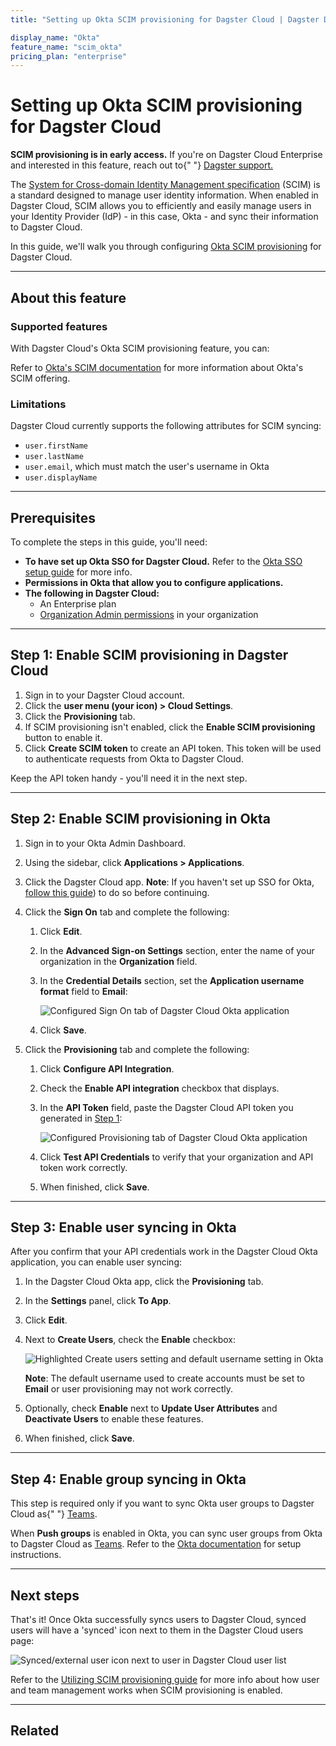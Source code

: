 ```yaml
---
title: "Setting up Okta SCIM provisioning for Dagster Cloud | Dagster Docs"

display_name: "Okta"
feature_name: "scim_okta"
pricing_plan: "enterprise"
---
```


# Setting up Okta SCIM provisioning for Dagster Cloud

<Note>
  <strong>SCIM provisioning is in early access.</strong> If you're on Dagster
  Cloud Enterprise and interested in this feature, reach out to{" "}
  <a href="mailto:support@elementl.com">Dagster support.</a>
</Note>

The [System for Cross-domain Identity Management specification](https://scim.cloud/) (SCIM) is a standard designed to manage user identity information. When enabled in Dagster Cloud, SCIM allows you to efficiently and easily manage users in your Identity Provider (IdP) - in this case, Okta - and sync their information to Dagster Cloud.

In this guide, we'll walk you through configuring [Okta SCIM provisioning](https://developer.okta.com/docs/concepts/scim/) for Dagster Cloud.

---

## About this feature

<TabGroup>
<TabItem name="Supported features">

### Supported features

With Dagster Cloud's Okta SCIM provisioning feature, you can:

<ScimSupportedFeatures />

Refer to [Okta's SCIM documentation](https://developer.okta.com/docs/concepts/scim/) for more information about Okta's SCIM offering.

</TabItem>
<TabItem name="Limitations">

### Limitations

Dagster Cloud currently supports the following attributes for SCIM syncing:

- `user.firstName`
- `user.lastName`
- `user.email`, which must match the user's username in Okta
- `user.displayName`

</TabItem>
</TabGroup>

---

## Prerequisites

To complete the steps in this guide, you'll need:

- **To have set up Okta SSO for Dagster Cloud.** Refer to the [Okta SSO setup guide](/dagster-cloud/account/authentication/okta/saml-sso) for more info.
- **Permissions in Okta that allow you to configure applications.**
- **The following in Dagster Cloud:**
  - An Enterprise plan
  - [Organization Admin permissions](/dagster-cloud/account/managing-users/managing-user-roles-permissions#user-permissions-reference) in your organization

---

## Step 1: Enable SCIM provisioning in Dagster Cloud

1. Sign in to your Dagster Cloud account.
2. Click the **user menu (your icon) > Cloud Settings**.
3. Click the **Provisioning** tab.
4. If SCIM provisioning isn't enabled, click the **Enable SCIM provisioning** button to enable it.
5. Click **Create SCIM token** to create an API token. This token will be used to authenticate requests from Okta to Dagster Cloud.

Keep the API token handy - you'll need it in the next step.

---

## Step 2: Enable SCIM provisioning in Okta

1. Sign in to your Okta Admin Dashboard.

2. Using the sidebar, click **Applications > Applications**.

3. Click the Dagster Cloud app. **Note**: If you haven't set up SSO for Okta, [follow this guide](/dagster-cloud/account/authentication/okta/saml-sso)) to do so before continuing.

4. Click the **Sign On** tab and complete the following:

   1. Click **Edit**.

   2. In the **Advanced Sign-on Settings** section, enter the name of your organization in the **Organization** field.

   3. In the **Credential Details** section, set the **Application username format** field to **Email**:

      <Image
      alt="Configured Sign On tab of Dagster Cloud Okta application"
      src="/images/dagster-cloud/sso/okta/scim-sign-on-tab.png"
      width={800}
      height={606}
      />

   4. Click **Save**.

5. Click the **Provisioning** tab and complete the following:

   1. Click **Configure API Integration**.

   2. Check the **Enable API integration** checkbox that displays.

   3. In the **API Token** field, paste the Dagster Cloud API token you generated in [Step 1](#step-1-enable-scim-provisioning-in-dagster-cloud):

      <Image
      alt="Configured Provisioning tab of Dagster Cloud Okta application"
      src="/images/dagster-cloud/sso/okta/provisioning-tab.png"
      width={1024}
      height={649}
      />

   4. Click **Test API Credentials** to verify that your organization and API token work correctly.

   5. When finished, click **Save**.

---

## Step 3: Enable user syncing in Okta

After you confirm that your API credentials work in the Dagster Cloud Okta application, you can enable user syncing:

1. In the Dagster Cloud Okta app, click the **Provisioning** tab.

2. In the **Settings** panel, click **To App**.

3. Click **Edit**.

4. Next to **Create Users**, check the **Enable** checkbox:

   <Image
   alt="Highlighted Create users setting and default username setting in Okta"
   src="/images/dagster-cloud/sso/okta/provisioning-to-app-create-users.png"
   width={1576}
   height={380}
   />

   **Note**: The default username used to create accounts must be set to **Email** or user provisioning may not work correctly.

5. Optionally, check **Enable** next to **Update User Attributes** and **Deactivate Users** to enable these features.

6. When finished, click **Save**.

---

## Step 4: Enable group syncing in Okta

<Note>
  This step is required only if you want to sync Okta user groups to Dagster
  Cloud as{" "}
  <a href="/dagster-cloud/account/managing-users/managing-teams">Teams</a>.
</Note>

When **Push groups** is enabled in Okta, you can sync user groups from Okta to Dagster Cloud as [Teams](/dagster-cloud/account/managing-users/managing-teams). Refer to the [Okta documentation](https://help.okta.com/oie/en-us/Content/Topics/users-groups-profiles/usgp-enable-group-push.htm) for setup instructions.

---

## Next steps

That's it! Once Okta successfully syncs users to Dagster Cloud, synced users will have a 'synced' icon next to them in the Dagster Cloud users page:

<Image
alt="Synced/external user icon next to user in Dagster Cloud user list"
src="/images/dagster-cloud/sso/dagster-cloud-external-user.png"
width={800}
height={211}
/>

Refer to the [Utilizing SCIM provisioning guide](/dagster-cloud/account/authentication/utilizing-scim-provisioning) for more info about how user and team management works when SCIM provisioning is enabled.

---

## Related

<ArticleList>
  <ArticleListItem
    href="/dagster-cloud/account/authentication/utilizing-scim-provisioning"
    title="Utilizing SCIM provisioning"
  ></ArticleListItem>
  <ArticleListItem
    href="/dagster-cloud/account/authentication/setting-up-okta-saml-sso"
    title="Setting up Okta SSO"
  ></ArticleListItem>
  <ArticleListItem
    href="/dagster-cloud/account/managing-users/managing-user-roles-permissions"
    title="Managing user roles and permissions"
  ></ArticleListItem>
  <ArticleListItem
    href="/dagster-cloud/account/managing-users/managing-teams"
    title="Managing teams"
  ></ArticleListItem>
  <ArticleListItem
    href="/dagster-cloud/account/managing-users"
    title="Managing users"
  ></ArticleListItem>
</ArticleList>
